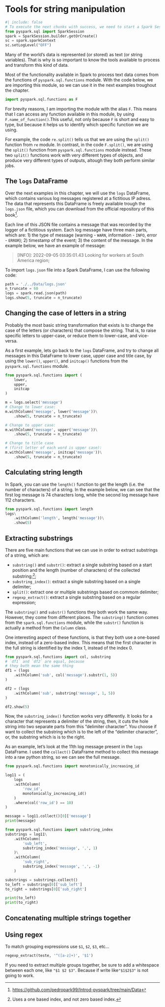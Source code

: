 # Tools for string manipulation {#sec-string-tools}

```python
#| include: false
# To execute the next chunks with success, we need to start a Spark Session
from pyspark.sql import SparkSession
spark = SparkSession.builder.getOrCreate()
sc = spark.sparkContext
sc.setLogLevel("OFF")
```

Many of the world's data is represented (or stored) as text (or string variables). That is why is so important to know the tools available to process and transform this kind of data.

Most of the functionality available in Spark to process text data comes from the functions of `pyspark.sql.functions` module. With the code below, we are importing this module, so we can use it in the next examples troughout the chapter.

```python
import pyspark.sql.functions as F
```

For brevity reasons, I am importing the module with the alias `F`. This means that I can access any function available in this module, by using `F.name_of_function()`.This useful, not only because `F` is short and easy to type, but because it helps us to identify which specific function we are using.

For example, the code `re.split()` tells us that we are using the `split()` function from `re` module. In contrast, in the code `F.split()`, we are using the `split()` function from `pyspark.sql.functions` module instead. These two `split()` functions work with very different types of objects, and produce very different types of outputs, altough they both perform similar jobs.


## The `logs` DataFrame

Over the next examples in this chapter, we will use the `logs` DataFrame, which contains various log messages registered at a fictitious IP adress. The data that represents this DataFrame is freely available trough the `logs.json` file, which you can download from the official repository of this book[^logs-download].

[^logs-download]: <https://github.com/pedropark99/Introd-pyspark/tree/main/Data>

Each line of this JSON file contains a message that was recorded by the logger of a fictitious system. Each log message have three main parts, which are: 1) the type of message (warning - `WARN`, information - `INFO`, error - `ERROR`); 2) timestamp of the event; 3) the content of the message. In the example below, we have an example of message:

> \[INFO\]: 2022-09-05 03:35:01.43 Looking for workers at South America region;

To import `logs.json` file into a Spark DataFrame, I can use the following code:

```python
path = './../Data/logs.json'
n_truncate = 60
logs = spark.read.json(path)
logs.show(5, truncate = n_truncate)
```




## Changing the case of letters in a string

Probably the most basic string transformation that exists is to change the case of the letters (or characters) that compose the string. That is, to raise specific letters to upper-case, or reduce them to lower-case, and vice-versa.

As a first example, lets go back to the `logs` DataFrame, and try to change all messages in this DataFrame to lower case, upper case and title case, by using the `lower()`, `upper()`, and `initcap()` functions from the `pyspark.sql.functions` module.

```python
from pyspark.sql.functions import (
    lower,
    upper,
    initcap
)

m = logs.select('message')
# Change to lower case:
m.withColumn('message', lower('message'))\
    .show(5, truncate = n_truncate)
```

```python
# Change to upper case:
m.withColumn('message', upper('message'))\
    .show(5, truncate = n_truncate)
```

```python
# Change to title case
# (first letter of each word is upper case):
m.withColumn('message', initcap('message'))\
    .show(5, truncate = n_truncate)
```


## Calculating string length

In Spark, you can use the `length()` function to get the length (i.e. the number of characters) of a string. In the example below, we can see that the first log message is 74 characters long, while the second log message have 112 characters.

```python
from pyspark.sql.functions import length
logs\
    .withColumn('length', length('message'))\
    .show(5)
```



## Extracting substrings

There are five main functions that we can use in order to extract substrings of a string, which are:

- `substring()` and `substr()`: extract a single substring based on a start position and the length (number of characters) of the collected substring;^[Uses a one based index, and not zero based index.];
- `substring_index()`: extract a single substring based on a single delimiter;
- `split()`: extract one or multiple substrings based on commom delimiter;
- `regexp_extract()`: extract a single substring based on a regular expression;

The `substring()` and `substr()` functions they both work the same way. However, they come from different places. The `substring()` function comes from the `spark.sql.functions` module, while the `substr()` function is actually a method from the `Column` class.

One interesting aspect of these functions, is that they both use a one-based index, instead of a zero-based index. This means that the first character in the full string is identified by the index 1, instead of the index 0.

```python
from pyspark.sql.functions import col, substring
# `df1` and `df2` are equal, because
# they both mean the same thing
df1 = (logs
    .withColumn('sub', col('message').substr(1, 5))
)

df2 = (logs
    .withColumn('sub', substring('message', 1, 5))
)

df2.show(5)
```

Now, the `substring_index()` function works very differently. It looks for a character that represents a delimiter of the string, then, it cuts the hole string into two separate parts from this "delimiter character". You choose if want to collect the substring which is to the left of the "delimiter character", or, the substring which is is to the right.

As an example, let's look at the 11th log message present in the `logs` DataFrame. I used the `collect()` DataFrame method to collect this message into a raw python string, so we can see the full message.

```python
from pyspark.sql.functions import monotonically_increasing_id

log11 = (
    logs
    .withColumn(
        'row_id',
        monotonically_increasing_id()
    )
    .where(col('row_id') == 10)
)

message = log11.collect()[0]['message']
print(message)
```

```python
from pyspark.sql.functions import substring_index
substrings = log11\
    .withColumn(
        'sub_left',
        substring_index('message', ',', 1)
    )\
    .withColumn(
        'sub_right',
        substring_index('message', ',', -1)
    )

substrings = substrings.collect()
to_left = substrings[0]['sub_left']
to_right = substrings[0]['sub_right']

print(to_left)
print(to_right)
```

## Concatenating multiple strings together


## Using regex

To match grouping expressions use `$1`, `$2`, `$3`, etc...
```python
regexp_extract(teste, '^([a-z]+)', '$1')
```

If you need to extract multiple groups together, be sure to add a whitespace between each one, like `"$1 $2 $3"`. Because if write like`"$1$2$3"` is not going to work.




